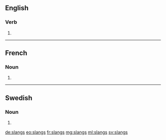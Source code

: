 ==English==

===Verb===
{{head|en}}

# {{en-third-person singular of|slang}}

----

==French==

===Noun===
{{head|fr|plural}}

# {{plural of|slang|lang=fr|nocat=1}}

----

==Swedish==

===Noun===
{{head|sv|noun form}}

# {{sv-noun-form-indef-gen|slang}}

[[de:slangs]]
[[eo:slangs]]
[[fr:slangs]]
[[mg:slangs]]
[[ml:slangs]]
[[sv:slangs]]